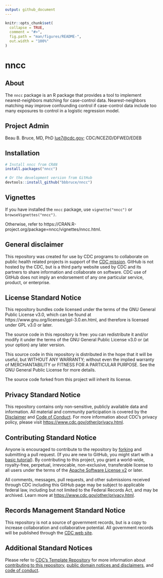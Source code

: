 ```yaml
---
output: github_document
---
```


<!-- README.md is generated from README.Rmd. Please edit that file -->

```r
knitr::opts_chunk$set(
  collapse = TRUE,
  comment = "#>",
  fig.path = "man/figures/README-",
  out.width = "100%"
)
```

# nncc

<!-- badges: start -->
<!-- badges: end -->

## About

The `nncc` package is an R package that provides a tool to implement 
nearest-neighbors matching for case-control data. Nearest-neighbors matching 
may improve confounding control if case-control data include too many exposures
to control in a logistic regression model.

## Project Admin

Beau B. Bruce, MD, PhD <lue7@cdc.gov>; CDC/NCEZID/DFWED/EDEB

## Installation
``` r
# Install nncc from CRAN
install.packages("nncc")

# Or the development version from GitHub
devtools::install_github("bbbruce/nncc")
```

## Vignettes

If you have installed the `nncc` package, use `vignette("nncc")` or `browseVignettes("nncc")`.

Otherwise, refer to https://CRAN.R-project.org/package=nncc/vignettes/nncc.html.



## General disclaimer 

This repository was created for use by CDC programs to collaborate on public health related projects in support of the [CDC mission](https://www.cdc.gov/about/organization/mission.htm).  GitHub is not hosted by the CDC, but is a third party website used by CDC and its partners to share information and collaborate on software. CDC use of GitHub does not imply an endorsement of any one particular service, product, or enterprise. 

## License Standard Notice

This repository bundles code licensed under the terms of the GNU General Public License v3.0, which can be found at https://www.gnu.org/licenses/gpl-3.0.en.html, and therefore is licensed under GPL v3.0 or later.

The source code in this repository is free: you can redistribute it and/or modify it under the terms of the GNU General Public License v3.0 or (at your option) any later version.

This source code in this repository is distributed in the hope that it will be useful, but WITHOUT ANY WARRANTY; without even the implied warranty of MERCHANTABILITY or FITNESS FOR A PARTICULAR PURPOSE. See the GNU General Public License for more details.

The source code forked from this project will inherit its license.

## Privacy Standard Notice

This repository contains only non-sensitive, publicly available data and
information. All material and community participation is covered by the
[Disclaimer](https://github.com/CDCgov/template/blob/master/DISCLAIMER.md)
and [Code of Conduct](https://github.com/CDCgov/template/blob/master/code-of-conduct.md).
For more information about CDC's privacy policy, please visit [https://www.cdc.gov/other/privacy.html](https://www.cdc.gov/other/privacy.html).

## Contributing Standard Notice

Anyone is encouraged to contribute to the repository by [forking](https://docs.github.com/en/pull-requests/collaborating-with-pull-requests/working-with-forks/fork-a-repo)
and submitting a pull request. (If you are new to GitHub, you might start with a
[basic tutorial](https://docs.github.com/en/get-started/quickstart/set-up-git)). By contributing
to this project, you grant a world-wide, royalty-free, perpetual, irrevocable,
non-exclusive, transferable license to all users under the terms of the
[Apache Software License v2](https://www.apache.org/licenses/LICENSE-2.0.html) or
later.

All comments, messages, pull requests, and other submissions received through
CDC including this GitHub page may be subject to applicable federal law, including but not limited to the Federal Records Act, and may be archived. Learn more at [https://www.cdc.gov/other/privacy.html](https://www.cdc.gov/other/privacy.html).

## Records Management Standard Notice

This repository is not a source of government records, but is a copy to increase
collaboration and collaborative potential. All government records will be
published through the [CDC web site](https://www.cdc.gov).

## Additional Standard Notices

Please refer to [CDC's Template Repository](https://github.com/CDCgov/template)
for more information about [contributing to this repository](https://github.com/CDCgov/template/blob/master/CONTRIBUTING.md),
[public domain notices and disclaimers](https://github.com/CDCgov/template/blob/master/DISCLAIMER.md),
and [code of conduct](https://github.com/CDCgov/template/blob/master/code-of-conduct.md).
